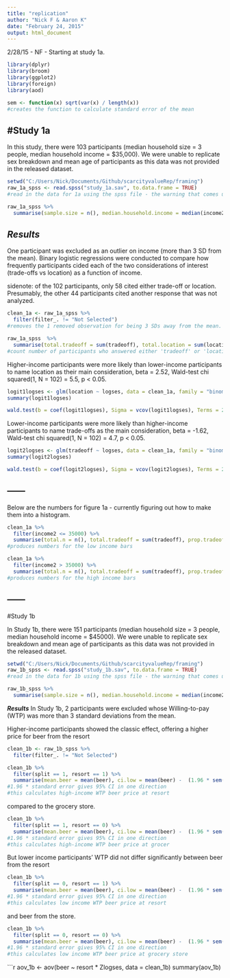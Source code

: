 ```yaml
---
title: "replication"
author: "Nick F & Aaron K"
date: "February 24, 2015"
output: html_document
---
```


2/28/15 - NF - Starting at study 1a.


```r
library(dplyr)
library(broom)
library(ggplot2)
library(foreign)
library(aod)

sem <- function(x) sqrt(var(x) / length(x))
#creates the function to calculate standard error of the mean

```

#Study 1a
-----
In this study, there were 103 participants (median household size = 3 people, median household income = $35,000).  We were unable to replicate sex breakdown and mean age of participants as this data was not provided in the released dataset.

```r

setwd("C:/Users/Nick/Documents/Github/scarcityvalueRep/framing")
raw_1a_spss <- read.spss("study_1a.sav", to.data.frame = TRUE)
#read in the data for 1a using the spss file - the warning that comes up is okay - the data imports cleanly.

raw_1a_spss %>%
  summarise(sample.size = n(), median.household.income = median(income2), median.household.size = median(house))
```

***Results***
-----
One participant was excluded as an outlier on income (more than 3 SD from the mean).  Binary logistic regressions were conducted to compare how frequently participants cided each of the two considerations of interest (trade-offs vs location) as a function of income.


sidenote: of the 102 participants, only 58 cited either trade-off or location.  Presumably, the other 44 participants cited another response that was not analyzed.



```r
clean_1a <- raw_1a_spss %>%
  filter(filter_. != "Not Selected")
#removes the 1 removed observation for being 3 SDs away from the mean.

raw_1a_spss  %>%
  summarise(total.tradeoff = sum(tradeoff), total.location = sum(location))
#count number of participants who answered either 'tradeoff' or 'location' for the 1a prompt.
```

Higher-income participants were more likely than lower-income participants to name location as their main consideration, beta = 2.52, Wald-test chi squared(1, N = 102) = 5.5, p < 0.05.

```r

logit1logses <- glm(location ~ logses, data = clean_1a, family = "binomial")
summary(logit1logses)

wald.test(b = coef(logit1logses), Sigma = vcov(logit1logses), Terms = 2)

```

Lower-income participants were more likely than higher-income participants to name trade-offs as the main consideration, beta = -1.62, Wald-test chi squared(1, N = 102) = 4.7, p < 0.05.

```r
logit2logses <- glm(tradeoff ~ logses, data = clean_1a, family = "binomial")
summary(logit2logses)

wald.test(b = coef(logit2logses), Sigma = vcov(logit2logses), Terms = 2)
```
------
------
Below are the numbers for figure 1a - currently figuring out how to make them into a histogram.
```r
clean_1a %>%
  filter(income2 <= 35000) %>%
  summarise(total.n = n(), total.tradeoff = sum(tradeoff), prop.tradeoff = sum(tradeoff)/n(), total.location = sum(location), prop.location = sum(location)/n())
#produces numbers for the low income bars

clean_1a %>%
  filter(income2 > 35000) %>%
  summarise(total.n = n(), total.tradeoff = sum(tradeoff), prop.tradeoff = sum(tradeoff)/n(), total.location = sum(location), prop.location = sum(location)/n())
#produces numbers for the high income bars

```
------
------
#Study 1b

In Study 1b, there were 151 participants (median household size = 3 people, median household income = $45000). We were unable to replicate sex breakdown and mean age of participants as this data was not provided in the released dataset.

```r

setwd("C:/Users/Nick/Documents/Github/scarcityvalueRep/framing")
raw_1b_spss <- read.spss("study_1b.sav", to.data.frame = TRUE)
#read in the data for 1b using the spss file - the warning that comes up is okay - the data imports cleanly.

raw_1b_spss %>%
  summarise(sample.size = n(), median.household.income = median(income2), median.household.size = median(house))
```

***Results***
In Study 1b, 2 participants were excluded whose Willing-to-pay (WTP) was more than 3 standard deviations from the mean.

Higher-income participants showed the classic effect, offering a higher price for beer from the resort

```r

clean_1b <- raw_1b_spss %>%
  filter(filter_. != "Not Selected")

clean_1b %>%
  filter(split == 1, resort == 1) %>%
  summarise(mean.beer = mean(beer), ci.low = mean(beer) -  (1.96 * sem(beer)), ci.high = mean(beer) + (1.96 * sem(beer)))
#1.96 * standard error gives 95% CI in one direction
#this calculates high-income WTP beer price at resort
```
compared to the grocery store.

```r
clean_1b %>%
  filter(split == 1, resort == 0) %>%
  summarise(mean.beer = mean(beer), ci.low = mean(beer) -  (1.96 * sem(beer)), ci.high = mean(beer) + (1.96 * sem(beer)))
#1.96 * standard error gives 95% CI in one direction
#this calculates high-income WTP beer price at grocer

```
But lower income participants' WTP did not differ significantly between beer from the resort

```r
clean_1b %>%
  filter(split == 0, resort == 1) %>%
  summarise(mean.beer = mean(beer), ci.low = mean(beer) -  (1.96 * sem(beer)), ci.high = mean(beer) + (1.96 * sem(beer)))
#1.96 * standard error gives 95% CI in one direction
#this calculates low income WTP beer price at resort

```
 and beer from the store.
 
```r
clean_1b %>%
  filter(split == 0, resort == 0) %>%
  summarise(mean.beer = mean(beer), ci.low = mean(beer) -  (1.96 * sem(beer)), ci.high = mean(beer) + (1.96 * sem(beer)))
#1.96 * standard error gives 95% CI in one direction
#this calculates low income WTP beer price at grocery store

```


```r
aov_1b <- aov(beer ~ resort * Zlogses, data = clean_1b)
summary(aov_1b)
